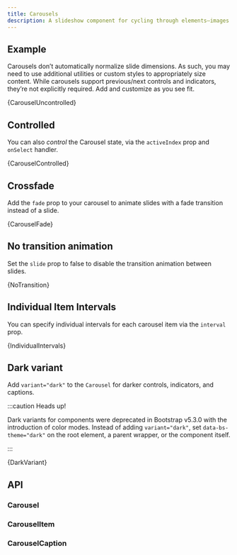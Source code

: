 ```yaml
---
title: Carousels
description: A slideshow component for cycling through elements—images or slides of text—like a carousel.
---
```



## Example

Carousels don’t automatically normalize slide dimensions. As such, you
may need to use additional utilities or custom styles to appropriately
size content. While carousels support previous/next controls and
indicators, they’re not explicitly required. Add and customize as you
see fit.

<CodeBlock language="jsx" live>
  {CarouselUncontrolled}
</CodeBlock>

## Controlled

You can also _control_ the Carousel state, via the
`activeIndex` prop and `onSelect` handler.

<CodeBlock language="jsx" live>
  {CarouselControlled}
</CodeBlock>

## Crossfade

Add the `fade` prop to your carousel to animate slides with a fade transition instead of a slide.

<CodeBlock language="jsx" live>
  {CarouselFade}
</CodeBlock>

## No transition animation

Set the `slide` prop to false to disable the transition animation between slides.

<CodeBlock language="jsx" live>
  {NoTransition}
</CodeBlock>

## Individual Item Intervals

You can specify individual intervals for each carousel item via the `interval`
prop.

<CodeBlock language="jsx" live>
  {IndividualIntervals}
</CodeBlock>

## Dark variant

Add `variant="dark"` to the `Carousel` for darker controls, indicators, and captions.

:::caution Heads up!

Dark variants for components were deprecated in Bootstrap v5.3.0 with the introduction
of color modes. Instead of adding `variant="dark"`, set `data-bs-theme="dark"` on the root
element, a parent wrapper, or the component itself.

:::

<CodeBlock language="jsx" live>
  {DarkVariant}
</CodeBlock>

## API

### Carousel

<PropsTable name="Carousel" />

### CarouselItem

<PropsTable name="CarouselItem" />

### CarouselCaption

<PropsTable name="CarouselCaption" />
